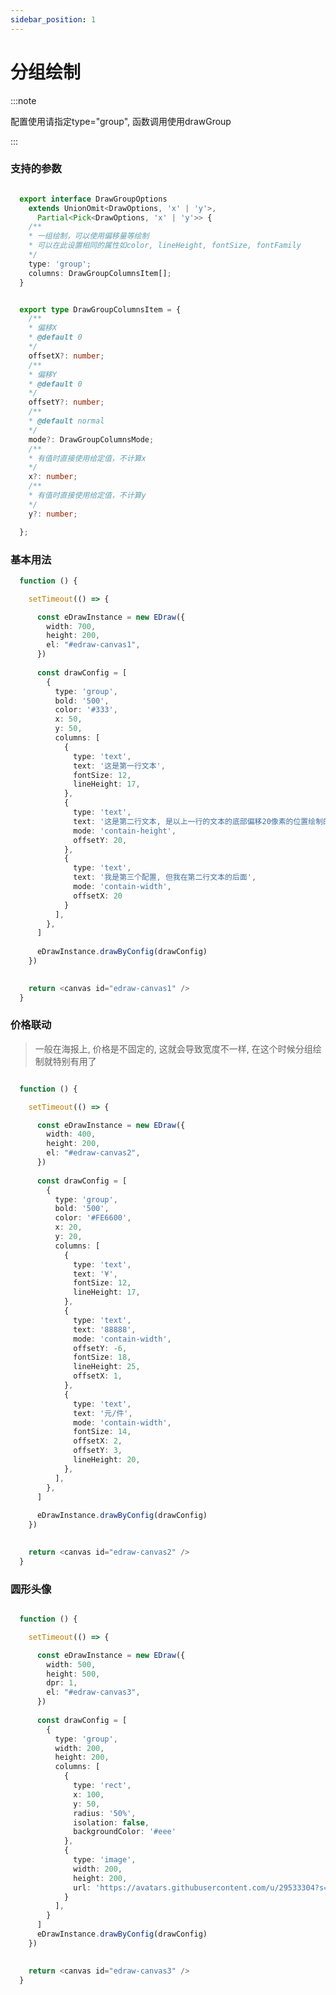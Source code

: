 ```yaml
---
sidebar_position: 1
---
```



# 分组绘制


:::note

配置使用请指定type="group", 函数调用使用drawGroup

::: 

### 支持的参数

```ts

  export interface DrawGroupOptions
    extends UnionOmit<DrawOptions, 'x' | 'y'>,
      Partial<Pick<DrawOptions, 'x' | 'y'>> {
    /**
    * 一组绘制，可以使用偏移量等绘制
    * 可以在此设置相同的属性如color, lineHeight, fontSize, fontFamily
    */
    type: 'group';
    columns: DrawGroupColumnsItem[];
  }


  export type DrawGroupColumnsItem = {
    /**
    * 偏移X
    * @default 0
    */
    offsetX?: number;
    /**
    * 偏移Y
    * @default 0
    */
    offsetY?: number;
    /**
    * @default normal
    */
    mode?: DrawGroupColumnsMode;
    /**
    * 有值时直接使用给定值，不计算x
    */
    x?: number;
    /**
    * 有值时直接使用给定值，不计算y
    */
    y?: number;

  };

```

### 基本用法


```typescript live
  function () {

    setTimeout(() => {

      const eDrawInstance = new EDraw({
        width: 700,
        height: 200,
        el: "#edraw-canvas1",
      })
    
      const drawConfig = [
        {
          type: 'group',
          bold: '500',
          color: '#333',
          x: 50,
          y: 50,
          columns: [
            {
              type: 'text',
              text: '这是第一行文本',
              fontSize: 12,
              lineHeight: 17,
            },
            {
              type: 'text',
              text: '这是第二行文本, 是以上一行的文本的底部偏移20像素的位置绘制的',
              mode: 'contain-height',
              offsetY: 20,
            },
            {
              type: 'text',
              text: '我是第三个配置, 但我在第二行文本的后面',
              mode: 'contain-width',
              offsetX: 20
            }
          ],
        },
      ]
      
      eDrawInstance.drawByConfig(drawConfig)
    })

      
    return <canvas id="edraw-canvas1" />
  }
```

### 价格联动

> 一般在海报上, 价格是不固定的, 这就会导致宽度不一样, 在这个时候分组绘制就特别有用了

```ts live

  function () {

    setTimeout(() => {

      const eDrawInstance = new EDraw({
        width: 400,
        height: 200,
        el: "#edraw-canvas2",
      })
    
      const drawConfig = [
        {
          type: 'group',
          bold: '500',
          color: '#FE6600',
          x: 20,
          y: 20,
          columns: [
            {
              type: 'text',
              text: '¥',
              fontSize: 12,
              lineHeight: 17,
            },
            {
              type: 'text',
              text: '88888',
              mode: 'contain-width',
              offsetY: -6,
              fontSize: 18,
              lineHeight: 25,
              offsetX: 1,
            },
            {
              type: 'text',
              text: '元/件',
              mode: 'contain-width',
              fontSize: 14,
              offsetX: 2,
              offsetY: 3,
              lineHeight: 20,
            },
          ],
        },
      ]
      
      eDrawInstance.drawByConfig(drawConfig)
    })

      
    return <canvas id="edraw-canvas2" />
  }


```

### 圆形头像

```ts live

  function () {

    setTimeout(() => {

      const eDrawInstance = new EDraw({
        width: 500,
        height: 500,
        dpr: 1,
        el: "#edraw-canvas3",
      })
    
      const drawConfig = [
        {
          type: 'group',
          width: 200,
          height: 200,
          columns: [
            {
              type: 'rect',
              x: 100,
              y: 50,
              radius: '50%',
              isolation: false,
              backgroundColor: '#eee'
            },
            {
              type: 'image',
              width: 200,
              height: 200,
              url: 'https://avatars.githubusercontent.com/u/29533304?s=200&v=4',
            }
          ],
        }
      ]
      eDrawInstance.drawByConfig(drawConfig)
    })

      
    return <canvas id="edraw-canvas3" />
  }

```
